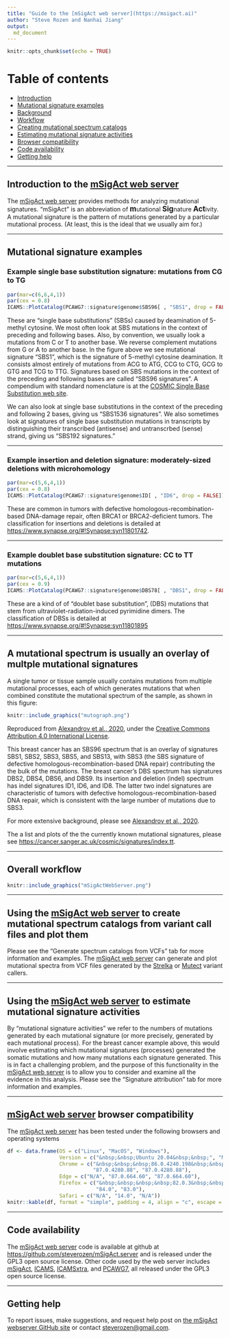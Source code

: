 ```yaml
---
title: "Guide to the [mSigAct web server](https://msigact.ai)"
author: "Steve Rozen and Nanhai Jiang"
output:
  md_document
---
```


```r
knitr::opts_chunk$set(echo = TRUE)
```

# Table of contents

  * [Introduction](#indtroduction)
  * [Mutational signature examples](#examples)
  * [Background](#background)
  * [Workflow](#workflow)
  * [Creating mutational spectrum catalogs](#createCatalogs)
  * [Estimating mutational signature activities](#sigAttribution)
  * [Browser compatibility](#browserCompatibility)
  * [Code availability](#codeAvailability)
  * [Getting help](#gettingHelp)

<hr />

## <a id="introduction"></a> Introduction to the [mSigAct web server](https://msigact.ai){target="_blank"}

The [mSigAct web server](https://msigact.ai){target="_blank"} provides methods for analyzing mutational 
signatures. "mSigAct" is an abbreviation of 
<big><strong>m</strong></big>utational 
<big><strong>Sig</strong></big>nature <big><strong>Act</strong></big>ivity. 
A mutational signature is the pattern of mutations generated 
by a particular 
mutational process. (At least, this is the ideal that we usually aim for.)

<hr />

## <a id="examples"></a> Mutational signature examples

### Example single base substitution signature: mutations from CG to TG

```r
par(mar=c(6,6,4,1))
par(cex = 0.8)
ICAMS::PlotCatalog(PCAWG7::signature$genome$SBS96[ , "SBS1", drop = FALSE])
```

These are "single base substitutions" (SBSs)
caused by deamination of 5-methyl cytosine.
We most often look at
SBS mutations in the context of preceding and following bases. 
Also, by convention,
we usually look a mutations from C or T to another
base. We reverse complement mutations from G or A to another base.
In the figure above we see mutational signature "SBS1", which
is the signature of 5-methyl cytosine deamination. It consists 
almost entirely of mutations from ACG to ATG, CCG to CTG, GCG to GTG
and TCG to TTG. Signatures based on SBS mutations in the 
context of the preceding and following bases are called "SBS96 signatures".
A compendium with standard nomenclature is at the 
[COSMIC Single Base Substitution web site](https://cancer.sanger.ac.uk/cosmic/signatures/SBS/index.tt){target="_blank"}.

We can also look at single base substitutions in the context of the
preceding and following 2 bases, giving us "SBS1536
signatures". We also sometimes look at signatures of
single base substitution mutations
in transcripts by distinguishing their transcribed (antisense)
and untranscrbed (sense) strand, giving us "SBS192 
signatures." 

<hr />

### Example insertion and deletion signature: moderately-sized deletions with microhomology

```r
par(mar=c(5,6,4,1))
par(cex = 0.8)
ICAMS::PlotCatalog(PCAWG7::signature$genome$ID[ , "ID6", drop = FALSE])
```

These are common in tumors with defective 
homologous-recombination-based DNA-damage repair, often 
BRCA1 or BRCA2-deficient tumors.
The classification for insertions and deletions is
detailed at 
[https://www.synapse.org/#!Synapse:syn11801742](https://www.synapse.org/#!Synapse:syn11801742){target="_blank"}.

<hr />

### Example doublet base substitution signature: CC to TT mutations

```r
par(mar=c(5,6,4,1))
par(cex = 0.9)
ICAMS::PlotCatalog(PCAWG7::signature$genome$DBS78[ , "DBS1", drop = FALSE])
```

These are a kind of 
of "doublet base substitution", (DBS)
mutations that stem from ultraviolet-radiation-induced pyrimidine dimers.
The classification of
DBSs is detailed at
[https://www.synapse.org/#!Synapse:syn11801895](https://www.synapse.org/#!Synapse:syn11801895){target="_blank"}

<hr />

## <a id="background"></a> A mutational spectrum is usually an overlay of multple mutational signatures

A single tumor or tissue sample usually contains mutations from
multiple mutational processes, each of which generates mutations that
when combined constitute the mutational spectrum of the sample,
as shown in this figure:

```r
knitr::include_graphics("mutograph.png")
```

Reproduced from 
[Alexandrov et al., 2020](https://www.nature.com/articles/s41586-020-1943-3){target="_blank"},
under the
[Creative Commons Attribution 4.0 International License](https://creativecommons.org/licenses/by/4.0/){target="_blank"}.

This breast cancer has an SBS96 spectrum that is
an overlay of signatures SBS1, SBS2, SBS3, SBS5, and SBS13,
with SBS3 (the SBS signature of defective homologous-recombination-based
DNA repair) contributing the the bulk of the mutations.
The breast cancer's DBS spectrum has signatures 
DBS2, DBS4, DBS6, and DBS9. Its insertion and
deletion (indel) spectrum has indel signatures ID1, ID6, and
ID8. The latter two indel signatures are characteristic of tumors with 
defective homologous-recombination-based
DNA repair, which is consistent with the large number of
mutations due to SBS3.

For more extensive background, please see 
[Alexandrov et al., 2020](https://www.nature.com/articles/s41586-020-1943-3){target="_blank"}.

The a list and plots of the the currently known mutational signatures, please
see
[https://cancer.sanger.ac.uk/cosmic/signatures/index.tt](https://cancer.sanger.ac.uk/cosmic/signatures/index.tt){target="_blank"}.

<hr />

## <a id="workflow"></a> Overall workflow

```r
knitr::include_graphics("mSigActWebServer.png")
```

<hr />

## <a id="createCatalogs"></a> Using the [mSigAct web server](https://msigact.ai){target="_blank"} to create mutational spectrum catalogs from variant call files and plot them

Please see the "Generate spectrum catalogs from VCFs"
tab for more information and examples.
The [mSigAct web server](https://msigact.ai){target="_blank"} can generate and 
plot mutational spectra from VCF files generated by
the [Strelka](https://github.com/Illumina/strelka){target="_blank"} or
[Mutect](https://github.com/broadgsa/gatk){target="_blank"} variant callers.

<hr />

## <a id="sigAttribution"></a> Using the [mSigAct web server](https://msigact.ai){target="_blank"} to estimate mutational signature activities

By "mutational signature activities"
we refer to the numbers of mutations generated by each
mutational signature (or more precisely, generated by each
mutational process). For the breast cancer example above, this
would involve estimating which mutational signatures (processes)
generated the somatic mutations and how many mutations
each signature generated. This is in fact a challenging 
problem, and the purpose of this
functionality in the [mSigAct web server](https://msigact.ai){target="_blank"}
is to allow you to consider and examine all the evidence in this
analysis. Please see the "Signature attribution" tab for 
more information and examples.

<hr />

## <a id="browserCompatibility"></a> [mSigAct web server](https://msigact.ai){target="_blank"} browser compatibility

The [mSigAct web server](https://msigact.ai){target="_blank"} 
has been tested under the following browsers and operating systems

```r
df <- data.frame(OS = c("Linux", "MacOS", "Windows"),
                 Version = c("&nbsp;&nbsp;Ubuntu 20.04&nbsp;&nbsp;", "Mojave", "10"),
                 Chrome = c("&nbsp;&nbsp;&nbsp;86.0.4240.198&nbsp;&nbsp;&nbsp;",
                            "87.0.4280.88", "87.0.4280.88"),
                 Edge = c("N/A", "87.0.664.60", "87.0.664.60"),
                 Firefox = c("&nbsp;&nbsp;&nbsp;&nbsp;82.0.3&nbsp;&nbsp;&nbsp;&nbsp;", 
                             "84.0", "83.0"),
                 Safari = c("N/A", "14.0", "N/A"))
knitr::kable(df, format = "simple", padding = 4, align = "c", escape = FALSE)
```

<hr />

## <a id="codeAvailability"></a> Code availability

The [mSigAct web server](https://msigact.ai){target="_blank"} code is available at 
github at 
[https://github.com/steverozen/mSigAct.server](https://github.com/steverozen/mSigAct.server){target="_blank"}
and is released under 
the GPL3
open source license. 
Other code used by the web
server includes [mSigAct](https://github.com/steverozen/mSigAct){target="_blank"}, 
[ICAMS](https://cran.r-project.org/package=ICAMS){target="_blank"}, 
[ICAMSxtra](https://github.com/steverozen/ICAMSxtra){target="_blank"}, and 
[PCAWG7](https://github.com/steverozen/PCAWG7){target="_blank"}, all released
under the GPL3 open source license.

<hr />

## <a id="gettingHelp"></a>Getting help

To report issues, make suggestions, and request help post on
[the mSigAct webserver GitHub site](https://github.com/steverozen/mSigAct.server/issues){target="_blank"}
or contact [steverozen@gmail.com](mailto:steverozen@gmail.com){target="_blank"}.